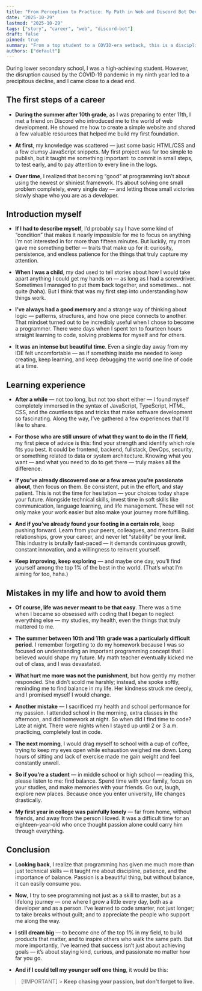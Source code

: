 ```yaml
---
title: "From Perception to Practice: My Path in Web and Discord Bot Development"
date: "2025-10-29"
lastmod: "2025-10-29"
tags: ["story", "career", "web", "discord-bot"]
draft: false
pinned: true
summary: "From a top student to a COVID-era setback, this is a disciplined journey into web and Discord bot development—about perseverance, balance, and steady growth."
authors: ["default"]
---
```


During lower secondary school, I was a high‑achieving student. However, the disruption caused by the COVID‑19 pandemic in my ninth year led to a precipitous decline, and I came close to a dead end.

## The first steps of a career

- **During the summer after 10th grade**, as I was preparing to enter 11th, I met a friend on Discord who introduced me to the world of web development. He showed me how to create a simple website and shared a few valuable resources that helped me build my first foundation.

- **At first**, my knowledge was scattered — just some basic HTML/CSS and a few clumsy JavaScript snippets. My first project was far too simple to publish, but it taught me something important: to commit in small steps, to test early, and to pay attention to every line in the logs.

- **Over time**, I realized that becoming “good” at programming isn’t about using the newest or shiniest framework. It’s about solving one small problem completely, every single day — and letting those small victories slowly shape who you are as a developer.

## Introduction myself

- **If I had to describe myself**, I’d probably say I have some kind of “condition” that makes it nearly impossible for me to focus on anything I’m not interested in for more than fifteen minutes. But luckily, my mom gave me something better — traits that make up for it: curiosity, persistence, and endless patience for the things that truly capture my attention.

- **When I was a child**, my dad used to tell stories about how I would take apart anything I could get my hands on — as long as I had a screwdriver. Sometimes I managed to put them back together, and sometimes… not quite (haha). But I think that was my first step into understanding how things work.

- **I’ve always had a good memory** and a strange way of thinking about logic — patterns, structures, and how one piece connects to another. That mindset turned out to be incredibly useful when I chose to become a programmer. There were days when I spent ten to fourteen hours straight learning to code, solving problems for myself and for others.

- **It was an intense but beautiful time**. Even a single day away from my IDE felt uncomfortable — as if something inside me needed to keep creating, keep learning, and keep debugging the world one line of code at a time.

## Learning experience

- **After a while** — not too long, but not too short either — I found myself completely immersed in the syntax of JavaScript, TypeScript, HTML, CSS, and the countless tips and tricks that make software development so fascinating. Along the way, I’ve gathered a few experiences that I’d like to share.

- **For those who are still unsure of what they want to do in the IT field**, my first piece of advice is this: find your strength and identify which role fits you best. It could be frontend, backend, fullstack, DevOps, security, or something related to data or system architecture. Knowing what you want — and what you need to do to get there — truly makes all the difference.

- **If you’ve already discovered one or a few areas you’re passionate about**, then focus on them. Be consistent, put in the effort, and stay patient. This is not the time for hesitation — your choices today shape your future. Alongside technical skills, invest time in soft skills like communication, language learning, and life management. These will not only make your work easier but also make your journey more fulfilling.

- **And if you’ve already found your footing in a certain role**, keep pushing forward. Learn from your peers, colleagues, and mentors. Build relationships, grow your career, and never let “stability” be your limit. This industry is brutally fast-paced — it demands continuous growth, constant innovation, and a willingness to reinvent yourself.

- **Keep improving, keep exploring** — and maybe one day, you’ll find yourself among the top 1% of the best in the world. (That’s what I’m aiming for too, haha.)

## Mistakes in my life and how to avoid them

- **Of course, life was never meant to be that easy**.
  There was a time when I became so obsessed with coding that I began to neglect everything else — my studies, my health, even the things that truly mattered to me.

- **The summer between 10th and 11th grade was a particularly difficult period**. I remember forgetting to do my homework because I was so focused on understanding an important programming concept that I believed would shape my future. My math teacher eventually kicked me out of class, and I was devastated.

- **What hurt me more was not the punishment**, but how gently my mother responded. She didn’t scold me harshly; instead, she spoke softly, reminding me to find balance in my life. Her kindness struck me deeply, and I promised myself I would change.

- **Another mistake** — I sacrificed my health and school performance for my passion. I attended school in the morning, extra classes in the afternoon, and did homework at night. So when did I find time to code? Late at night. There were nights when I stayed up until 2 or 3 a.m. practicing, completely lost in code.

- **The next morning**, I would drag myself to school with a cup of coffee, trying to keep my eyes open while exhaustion weighed me down. Long hours of sitting and lack of exercise made me gain weight and feel constantly unwell.

- **So if you’re a student** — in middle school or high school — reading this, please listen to me: find balance. Spend time with your family, focus on your studies, and make memories with your friends. Go out, laugh, explore new places. Because once you enter university, life changes drastically.

- **My first year in college was painfully lonely** — far from home, without friends, and away from the person I loved. It was a difficult time for an eighteen-year-old who once thought passion alone could carry him through everything.

## Conclusion

- **Looking back**, I realize that programming has given me much more than just technical skills — it taught me about discipline, patience, and the importance of balance. Passion is a beautiful thing, but without balance, it can easily consume you.

- **Now**, I try to see programming not just as a skill to master, but as a lifelong journey — one where I grow a little every day, both as a developer and as a person. I’ve learned to code smarter, not just longer; to take breaks without guilt; and to appreciate the people who support me along the way.

- **I still dream big** — to become one of the top 1% in my field, to build products that matter, and to inspire others who walk the same path. But more importantly, I’ve learned that success isn’t just about achieving goals — it’s about staying kind, curious, and passionate no matter how far you go.

- **And if I could tell my younger self one thing**, it would be this:

> [!IMPORTANT] > **Keep chasing your passion, but don’t forget to live.**
